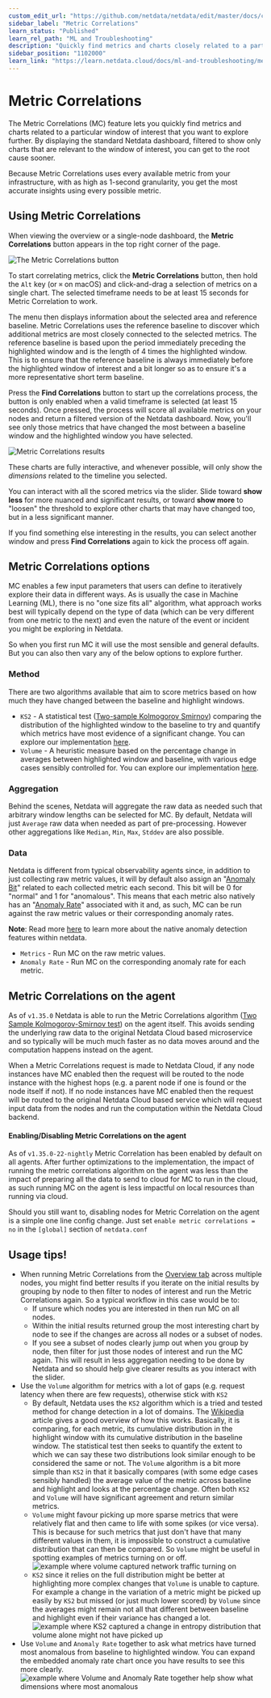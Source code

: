```yaml
---
custom_edit_url: "https://github.com/netdata/netdata/edit/master/docs/cloud/insights/metric-correlations.md"
sidebar_label: "Metric Correlations"
learn_status: "Published"
learn_rel_path: "ML and Troubleshooting"
description: "Quickly find metrics and charts closely related to a particular timeframe of interest anywhere in your infrastructure to discover the root cause faster."
sidebar_position: "1102000"
learn_link: "https://learn.netdata.cloud/docs/ml-and-troubleshooting/metric-correlations"
---
```



# Metric Correlations

The Metric Correlations (MC) feature lets you quickly find metrics and charts related to a particular window of interest that you want to explore further. By displaying the standard Netdata dashboard, filtered to show only charts that are relevant to the window of interest, you can get to the root cause sooner.

Because Metric Correlations uses every available metric from your infrastructure, with as high as 1-second granularity, you get the most accurate insights using every possible metric.

## Using Metric Correlations

When viewing the overview or a single-node dashboard, the **Metric Correlations** button appears in the top right corner of the page.

![The Metric Correlations button](https://user-images.githubusercontent.com/2178292/201082551-d805b20d-0472-455d-9f11-b2329adf3098.png)

To start correlating metrics, click the **Metric Correlations** button, then hold the `Alt` key (or `⌘` on macOS) and click-and-drag a selection of metrics on a single chart. The selected timeframe needs to be at least 15 seconds for Metric Correlation to work. 

The menu then displays information about the selected area and reference baseline. Metric Correlations uses the reference baseline to discover which additional metrics are most closely connected to the selected metrics. The reference baseline is based upon the period immediately preceding the highlighted window and is the length of 4 times the highlighted window. This is to ensure that the reference baseline is always immediately before the highlighted window of interest and a bit longer so as to ensure it's a more representative short term baseline.

Press the **Find Correlations** button to start up the correlations process, the button is only enabled when a valid timeframe is selected (at least 15 seconds). Once pressed, the process will score all available metrics on your nodes and return a filtered version of the Netdata dashboard. Now, you'll see only those metrics that have changed the most between a baseline window and the highlighted window you have selected.

![Metric Correlations results](https://user-images.githubusercontent.com/2178292/181751182-25e0890d-a5f4-4799-9936-1523603cf97d.png)

These charts are fully interactive, and whenever possible, will only show the _dimensions_ related to the timeline you selected.

You can interact with all the scored metrics via the slider. Slide toward **show less** for more nuanced and significant results, or toward **show more** to "loosen" the threshold to explore other charts that may have changed too, but in a less significant manner.

If you find something else interesting in the results, you can select another window and press **Find Correlations** again to kick the process off again.

## Metric Correlations options

MC enables a few input parameters that users can define to iteratively explore their data in different ways. As is usually the case in Machine Learning (ML), there is no "one size fits all" algorithm, what approach works best will typically depend on the type of data (which can be very different from one metric to the next) and even the nature of the event or incident you might be exploring in Netdata.

So when you first run MC it will use the most sensible and general defaults. But you can also then vary any of the below options to explore further.

### Method

There are two algorithms available that aim to score metrics based on how much they have changed between the baseline and highlight windows.

- `KS2` - A statistical test ([Two-sample Kolmogorov Smirnov](https://en.wikipedia.org/wiki/Kolmogorov%E2%80%93Smirnov_test#Two-sample_Kolmogorov%E2%80%93Smirnov_test)) comparing the distribution of the highlighted window to the baseline to try and quantify which metrics have most evidence of a significant change. You can explore our implementation [here](https://github.com/netdata/netdata/blob/d917f9831c0a1638ef4a56580f321eb6c9a88037/database/metric_correlations.c#L212).
- `Volume` -  A heuristic measure based on the percentage change in averages between highlighted window and baseline, with various edge cases sensibly controlled for. You can explore our implementation [here](https://github.com/netdata/netdata/blob/d917f9831c0a1638ef4a56580f321eb6c9a88037/database/metric_correlations.c#L516).

### Aggregation

Behind the scenes, Netdata will aggregate the raw data as needed such that arbitrary window lengths can be selected for MC. By default, Netdata will just `Average` raw data when needed as part of pre-processing. However other aggregations like `Median`, `Min`, `Max`, `Stddev` are also possible.

### Data

Netdata is different from typical observability agents since, in addition to just collecting raw metric values, it will by default also assign an "[Anomaly Bit](https://github.com/netdata/netdata/tree/master/ml#anomaly-bit---100--anomalous-0--normal)" related to each collected metric each second. This bit will be 0 for "normal" and 1 for "anomalous". This means that each metric also natively has an "[Anomaly Rate](https://github.com/netdata/netdata/tree/master/ml#anomaly-rate---averageanomaly-bit)" associated with it and, as such, MC can be run against the raw metric values or their corresponding anomaly rates.

**Note**: Read more [here](/docs/ml-and-troubleshooting/machine-learning-ml-powered-anomaly-detection) to learn more about the native anomaly detection features within netdata.

- `Metrics` - Run MC on the raw metric values.
- `Anomaly Rate` - Run MC on the corresponding anomaly rate for each metric.

## Metric Correlations on the agent

As of `v1.35.0` Netdata is able to run the Metric Correlations algorithm ([Two Sample Kolmogorov-Smirnov test](https://en.wikipedia.org/wiki/Kolmogorov%E2%80%93Smirnov_test#Two-sample_Kolmogorov%E2%80%93Smirnov_test)) on the agent itself. This avoids sending the underlying raw data to the original Netdata Cloud based microservice and so typically will be much much faster as no data moves around and the computation happens instead on the agent.

When a Metric Correlations request is made to Netdata Cloud, if any node instances have MC enabled then the request will be routed to the node instance with the highest hops (e.g. a parent node if one is found or the node itself if not). If no node instances have MC enabled then the request will be routed to the original Netdata Cloud based service which will request input data from the nodes and run the computation within the Netdata Cloud backend.

#### Enabling/Disabling Metric Correlations on the agent

As of `v1.35.0-22-nightly` Metric Correlation has been enabled by default on all agents. After further optimizations to the implementation, the impact of running the metric correlations algorithm on the agent was less than the impact of preparing all the data to send to cloud for MC to run in the cloud, as such running MC on the agent is less impactful on local resources than running via cloud.

Should you still want to, disabling nodes for Metric Correlation on the agent is a simple one line config change. Just set `enable metric correlations = no` in the `[global]` section of `netdata.conf`

## Usage tips!

- When running Metric Correlations from the [Overview tab](/docs/monitor-your-infrastructure/home-overview-and-single-node-view#overview-and-single-node-view) across multiple nodes, you might find better results if you iterate on the initial results by grouping by node to then filter to nodes of interest and run the Metric Correlations again. So a typical workflow in this case would be to:
  - If unsure which nodes you are interested in then run MC on all nodes. 
  - Within the initial results returned group the most interesting chart by node to see if the changes are across all nodes or a subset of nodes.
  - If you see a subset of nodes clearly jump out when you group by node, then filter for just those nodes of interest and run the MC again. This will result in less aggregation needing to be done by Netdata and so should help give clearer results as you interact with the slider.
- Use the `Volume` algorithm for metrics with a lot of gaps (e.g. request latency when there are few requests), otherwise stick with `KS2`
  - By default, Netdata uses the `KS2` algorithm which is a tried and tested method for change detection in a lot of domains. The [Wikipedia](https://en.wikipedia.org/wiki/Kolmogorov%E2%80%93Smirnov_test) article gives a good overview of how this works. Basically, it is comparing, for each metric, its cumulative distribution in the highlight window with its cumulative distribution in the baseline window. The statistical test then seeks to quantify the extent to which we can say these two distributions look similar enough to be considered the same or not. The `Volume` algorithm is a bit more simple than `KS2` in that it basically compares (with some edge cases sensibly handled) the average value of the metric across baseline and highlight and looks at the percentage change. Often both `KS2` and `Volume` will have significant agreement and return similar metrics.
  - `Volume` might favour picking up more sparse metrics that were relatively flat and then came to life with some spikes (or vice versa). This is because for such metrics that just don't have that many different values in them, it is impossible to construct a cumulative distribution that can then be compared. So `Volume` might be useful in spotting examples of metrics turning on or off. ![example where volume captured network traffic turning on](https://user-images.githubusercontent.com/2178292/182336924-d02fd3d3-7f09-41da-9cfc-809d01396d9d.png)
  - `KS2` since it relies on the full distribution might be better at highlighting more complex changes that `Volume` is unable to capture. For example a change in the variation of a metric might be picked up easily by `KS2` but missed (or just much lower scored) by `Volume` since the averages might remain not all that different between baseline and highlight even if their variance has changed a lot. ![example where KS2 captured a change in entropy distribution that volume alone might not have picked up](https://user-images.githubusercontent.com/2178292/182338289-59b61e6b-089d-431c-bc8e-bd19ba6ad5a5.png)
- Use `Volume` and `Anomaly Rate` together to ask what metrics have turned most anomalous from baseline to highlighted window. You can expand the embedded anomaly rate chart once you have results to see this more clearly. ![example where Volume and Anomaly Rate together help show what dimensions where most anomalous](https://user-images.githubusercontent.com/2178292/182338666-6d19fa92-89d3-4d61-804c-8f10982114f5.png)
